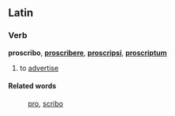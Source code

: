 ==Latin==
===Verb===
'''proscribo''', '''[[proscribere]]''', '''[[proscripsi]]''', '''[[proscriptum]]'''

#to [[advertise]]
====Related words====
:[[pro]], [[scribo]]